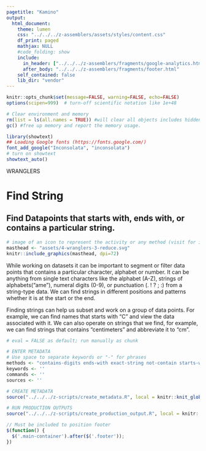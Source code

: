 ```yaml
---
pagetitle: "Kamino"
output: 
  html_document:
    theme: lumen
    css: "../../../z-assemblers/assets/styles/content.css"
    df_print: paged
    mathjax: NULL
    #code_folding: show
    include:
      in_header: ["../../../z-assemblers/fragments/google-analytics.html", "../../../z-assemblers/fragments/header.html"]
      after_body: "../../../z-assemblers/fragments/footer.html"
    self_contained: false
    lib_dir: "vendor"
---
```



```r

knitr::opts_chunk$set(message=FALSE, warning=FALSE, echo=FALSE)
options(scipen=999)  # turn-off scientific notation like 1e+48

# Clear environment and memory
rm(list = ls(all.names = TRUE)) #will clear all objects includes hidden objects.
gc() #free up memory and report the memory usage.

library(showtext)
## Loading Google fonts (https://fonts.google.com/)
font_add_google("Inconsolata", "inconsolata")
# turn on showtext
showtext_auto()

```

<div class="activity">
WRANGLERS
</div>

# Find String
## Find Datapoints that starts with, ends with, or contains a particular string.


```r

# image of an icon to represent the activity or any method (visit for icon https://thenounproject.com/search/?q=attribute&i=4326168)
masthead <- "assets/4-wranglers-3-reduce.svg"
knitr::include_graphics(masthead, dpi=72)

```

While working on datasets it can be important to segment or filter data points that contains a particular character, alphabet or number. It can be anything from single text characters like the alphabet (A-Z), strings of alphabets("ame"), numeral digits (0-9), or punctuation (. ! ? ; :) from a string-type data. We can find strings in different positions and patterns whether it is at the start or the end. 

Finding strings can help us subset and work on a group of data points. For example, we can find names that starts with "C" and view the data associated with it. We can also operate on strings that we find, for example, we can find strings that contains "centimeters" and abbreviate it to "cm". 

```r

# eval = FALSE as default; run manually as chunk

# ENTER METADATA
# Use space to separate keywords or "-" for phrases
methods <- "contains-digits ends-with exact-string not-contain starts-with" # mostly used in wranglers and analytics
keywords <- ''
commands <- ''
sources <- ''

# CREATE METADATA
source("../../../z-scripts/create_metadata.R", local = knitr::knit_global())

# RUN PRODUCTION OUTPUTS
source("../../../z-scripts/create_production_output.R", local = knitr::knit_global())


```


```js

// Must be included to position footer
$(function() {
  $('.main-container').after($('.footer'));
})

```

